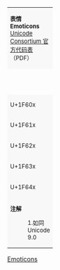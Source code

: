 {| border="1" class="wikitable nounderlines Unicode" style="border-collapse:collapse;border-spacing:5px;background:#FFFFFF;font-size:large;text-align:center"
| colspan="17" style="background: #F8F8F8; font-size: small;" | '''表情<br/>Emoticons'''{{ref label|U1F600_as_of_Unicode_version|1}}<br />[http://www.unicode.org/charts/PDF/U1F600.pdf Unicode Consortium 官方代码表]（PDF）
|- style="background:#F8F8F8;font-size:small"
| style="width:45pt" | &nbsp; || style="width:20pt"  | 0 || style="width:20pt"  | 1 || style="width:20pt"  | 2 || style="width:20pt"  | 3 || style="width:20pt"  | 4 || style="width:20pt"  | 5 || style="width:20pt"  | 6 || style="width:20pt"  | 7 || style="width:20pt"  | 8 || style="width:20pt"  | 9 || style="width:20pt"  | A || style="width:20pt"  | B || style="width:20pt"  | C || style="width:20pt"  | D || style="width:20pt"  | E || style="width:20pt"  | F
|-
| style="background:#F8F8F8;font-size:small" | U+1F60x
| title="U+1F600: GRINNING FACE" | [[&#x1F600;]]
| title="U+1F601: GRINNING FACE WITH SMILING EYES" | [[&#x1F601;]]
| title="U+1F602: FACE WITH TEARS OF JOY" | [[&#x1F602;]]
| title="U+1F603: SMILING FACE WITH OPEN MOUTH" | [[&#x1F603;]]
| title="U+1F604: SMILING FACE WITH OPEN MOUTH AND SMILING EYES" | [[&#x1F604;]]
| title="U+1F605: SMILING FACE WITH OPEN MOUTH AND COLD SWEAT" | [[&#x1F605;]]
| title="U+1F606: SMILING FACE WITH OPEN MOUTH AND TIGHTLY-CLOSED EYES" | [[&#x1F606;]]
| title="U+1F607: SMILING FACE WITH HALO" | [[&#x1F607;]]
| title="U+1F608: SMILING FACE WITH HORNS" | [[&#x1F608;]]
| title="U+1F609: WINKING FACE" | [[&#x1F609;]]
| title="U+1F60A: SMILING FACE WITH SMILING EYES" | [[&#x1F60A;]]
| title="U+1F60B: FACE SAVOURING DELICIOUS FOOD" | [[&#x1F60B;]]
| title="U+1F60C: RELIEVED FACE" | [[&#x1F60C;]]
| title="U+1F60D: SMILING FACE WITH HEART-SHAPED EYES" | [[&#x1F60D;]]
| title="U+1F60E: SMILING FACE WITH SUNGLASSES" | [[&#x1F60E;]]
| title="U+1F60F: SMIRKING FACE" | [[&#x1F60F;]]
|-
| style="background:#F8F8F8;font-size:small" | U+1F61x
| title="U+1F610: NEUTRAL FACE" | [[&#x1F610;]]
| title="U+1F611: EXPRESSIONLESS FACE" | [[&#x1F611;]]
| title="U+1F612: UNAMUSED FACE" | [[&#x1F612;]]
| title="U+1F613: FACE WITH COLD SWEAT" | [[&#x1F613;]]
| title="U+1F614: PENSIVE FACE" | [[&#x1F614;]]
| title="U+1F615: CONFUSED FACE" | [[&#x1F615;]]
| title="U+1F616: CONFOUNDED FACE" | [[&#x1F616;]]
| title="U+1F617: KISSING FACE" | [[&#x1F617;]]
| title="U+1F618: FACE THROWING A KISS" | [[&#x1F618;]]
| title="U+1F619: KISSING FACE WITH SMILING EYES" | [[&#x1F619;]]
| title="U+1F61A: KISSING FACE WITH CLOSED EYES" | [[&#x1F61A;]]
| title="U+1F61B: FACE WITH STUCK-OUT TONGUE" | [[&#x1F61B;]]
| title="U+1F61C: FACE WITH STUCK-OUT TONGUE AND WINKING EYE" | [[&#x1F61C;]]
| title="U+1F61D: FACE WITH STUCK-OUT TONGUE AND TIGHTLY-CLOSED EYES" | [[&#x1F61D;]]
| title="U+1F61E: DISAPPOINTED FACE" | [[&#x1F61E;]]
| title="U+1F61F: WORRIED FACE" | [[&#x1F61F;]]
|-
| style="background:#F8F8F8;font-size:small" | U+1F62x
| title="U+1F620: ANGRY FACE" | [[&#x1F620;]]
| title="U+1F621: POUTING FACE" | [[&#x1F621;]]
| title="U+1F622: CRYING FACE" | [[&#x1F622;]]
| title="U+1F623: PERSEVERING FACE" | [[&#x1F623;]]
| title="U+1F624: FACE WITH LOOK OF TRIUMPH" | [[&#x1F624;]]
| title="U+1F625: DISAPPOINTED BUT RELIEVED FACE" | [[&#x1F625;]]
| title="U+1F626: FROWNING FACE WITH OPEN MOUTH" | [[&#x1F626;]]
| title="U+1F627: ANGUISHED FACE" | [[&#x1F627;]]
| title="U+1F628: FEARFUL FACE" | [[&#x1F628;]]
| title="U+1F629: WEARY FACE" | [[&#x1F629;]]
| title="U+1F62A: SLEEPY FACE" | [[&#x1F62A;]]
| title="U+1F62B: TIRED FACE" | [[&#x1F62B;]]
| title="U+1F62C: GRIMACING FACE" | [[&#x1F62C;]]
| title="U+1F62D: LOUDLY CRYING FACE" | [[&#x1F62D;]]
| title="U+1F62E: FACE WITH OPEN MOUTH" | [[&#x1F62E;]]
| title="U+1F62F: HUSHED FACE" | [[&#x1F62F;]]
|-
| style="background:#F8F8F8;font-size:small" | U+1F63x
| title="U+1F630: FACE WITH OPEN MOUTH AND COLD SWEAT" | [[&#x1F630;]]
| title="U+1F631: FACE SCREAMING IN FEAR" | [[&#x1F631;]]
| title="U+1F632: ASTONISHED FACE" | [[&#x1F632;]]
| title="U+1F633: FLUSHED FACE" | [[&#x1F633;]]
| title="U+1F634: SLEEPING FACE" | [[&#x1F634;]]
| title="U+1F635: DIZZY FACE" | [[&#x1F635;]]
| title="U+1F636: FACE WITHOUT MOUTH" | [[&#x1F636;]]
| title="U+1F637: FACE WITH MEDICAL MASK" | [[&#x1F637;]]
| title="U+1F638: GRINNING CAT FACE WITH SMILING EYES" | [[&#x1F638;]]
| title="U+1F639: CAT FACE WITH TEARS OF JOY" | [[&#x1F639;]]
| title="U+1F63A: SMILING CAT FACE WITH OPEN MOUTH" | [[&#x1F63A;]]
| title="U+1F63B: SMILING CAT FACE WITH HEART-SHAPED EYES" | [[&#x1F63B;]]
| title="U+1F63C: CAT FACE WITH WRY SMILE" | [[&#x1F63C;]]
| title="U+1F63D: KISSING CAT FACE WITH CLOSED EYES" | [[&#x1F63D;]]
| title="U+1F63E: POUTING CAT FACE" | [[&#x1F63E;]]
| title="U+1F63F: CRYING CAT FACE" | [[&#x1F63F;]]
|-
| style="background:#F8F8F8;font-size:small" | U+1F64x
| title="U+1F640: WEARY CAT FACE" | [[&#x1F640;]]
| title="U+1F641: SLIGHTLY FROWNING FACE" | [[&#x1F641;]]
| title="U+1F642: SLIGHTLY SMILING FACE" | [[&#x1F642;]]
| title="U+1F643: UPSIDE-DOWN FACE" | [[&#x1F643;]]
| title="U+1F644: FACE WITH ROLLING EYES" | [[&#x1F644;]]
| title="U+1F645: FACE WITH NO GOOD GESTURE" | [[&#x1F645;]]
| title="U+1F646: FACE WITH OK GESTURE" | [[&#x1F646;]]
| title="U+1F647: PERSON BOWING DEEPLY" | [[&#x1F647;]]
| title="U+1F648: SEE-NO-EVIL MONKEY" | [[&#x1F648;]]
| title="U+1F649: HEAR-NO-EVIL MONKEY" | [[&#x1F649;]]
| title="U+1F64A: SPEAK-NO-EVIL MONKEY" | [[&#x1F64A;]]
| title="U+1F64B: HAPPY PERSON RAISING ONE HAND" | [[&#x1F64B;]]
| title="U+1F64C: PERSON RAISING BOTH HANDS IN CELEBRATION" | [[&#x1F64C;]]
| title="U+1F64D: PERSON FROWNING" | [[&#x1F64D;]]
| title="U+1F64E: PERSON WITH POUTING FACE" | [[&#x1F64E;]]
| title="U+1F64F: PERSON WITH FOLDED HANDS" | [[&#x1F64F;]]
|-
| colspan="17" style="background:#F8F8F8;font-size:small;text-align:left" | '''注解'''
:1.{{note|U1F600_as_of_Unicode_version}}如同 Unicode 9.0
|}<noinclude>
[[Category:Unicode模板|Emoticons]]
</noinclude>
